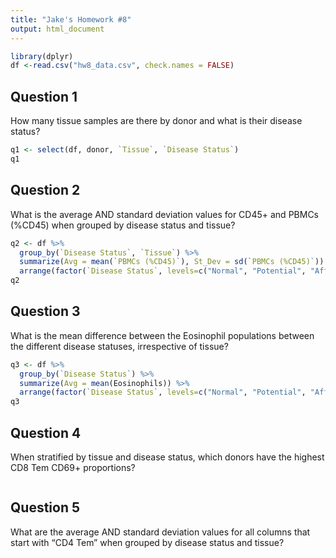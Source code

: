 ```yaml
---
title: "Jake's Homework #8"
output: html_document
---
```


```r
library(dplyr)
df <-read.csv("hw8_data.csv", check.names = FALSE)
```

## Question 1
How many tissue samples are there by donor and what is their disease status?
```r
q1 <- select(df, donor, `Tissue`, `Disease Status`)
q1
```

## Question 2
What is the average AND standard deviation values for CD45+ and PBMCs (%CD45) when grouped by disease status and tissue?
```r
q2 <- df %>%
  group_by(`Disease Status`, `Tissue`) %>%
  summarize(Avg = mean(`PBMCs (%CD45)`), St_Dev = sd(`PBMCs (%CD45)`)) %>%
  arrange(factor(`Disease Status`, levels=c("Normal", "Potential", "Affected")))
q2
```

## Question 3
What is the mean difference between the Eosinophil populations between the different disease statuses, irrespective of tissue?
```r
q3 <- df %>%
  group_by(`Disease Status`) %>%
  summarize(Avg = mean(Eosinophils)) %>%
  arrange(factor(`Disease Status`, levels=c("Normal", "Potential", "Affected")))
q3
```

## Question 4
When stratified by tissue and disease status, which donors have the highest CD8 Tem CD69+ proportions?
```r

```

## Question 5
What are the average AND standard deviation values for all columns that start with “CD4 Tem” when grouped by disease status and tissue?
```r

```





